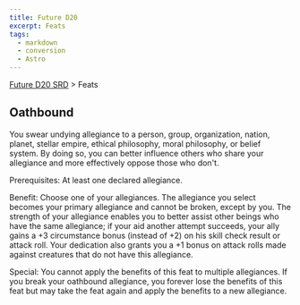 ```yaml
---
title: Future D20
excerpt: Feats
tags:
  - markdown
  - conversion
  - Astro
---
```






[Future D20 SRD]( / ) > Feats




## Oathbound


You swear undying allegiance to a person, group, organization, nation, planet, stellar empire, ethical philosophy, moral philosophy, or belief system. By doing so, you can better influence others who share your allegiance and more effectively oppose those who don't.


Prerequisites: At least one declared allegiance.


Benefit: Choose one of your allegiances. The allegiance you select becomes your primary allegiance and cannot be broken, except by you. The strength of your allegiance enables you to better assist other beings who have the same allegiance; if your aid another attempt succeeds, your ally gains a +3 circumstance bonus (instead of +2) on his skill check result or attack roll. Your dedication also grants you a +1 bonus on attack rolls made against creatures that do not have this allegiance.


Special: You cannot apply the benefits of this feat to multiple allegiances. If you break your oathbound allegiance, you forever lose the benefits of this feat but may take the feat again and apply the benefits to a new allegiance.



